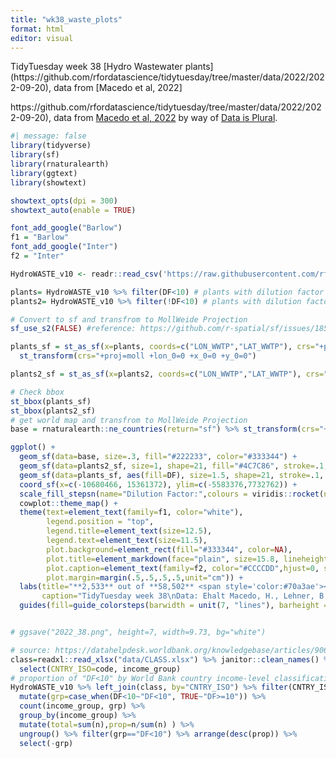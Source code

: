 ```yaml
---
title: "wk38_waste_plots"
format: html
editor: visual
---
```


TidyTuesday week 38 \[Hydro Wastewater plants\](https://github.com/rfordatascience/tidytuesday/tree/master/data/2022/2022-09-20), data from \[Macedo et al, 2022\]

https://github.com/rfordatascience/tidytuesday/tree/master/data/2022/2022-09-20), data from [Macedo et al, 2022](https://figshare.com/articles/dataset/HydroWASTE_version_1_0/14847786/1) by way of [Data is Plural](https://www.data-is-plural.com/archive/2022-05-04-edition/).

```r

#| message: false
library(tidyverse)
library(sf)
library(rnaturalearth)
library(ggtext)
library(showtext)

showtext_opts(dpi = 300)
showtext_auto(enable = TRUE)

```

```r
font_add_google("Barlow")
f1 = "Barlow"
font_add_google("Inter")
f2 = "Inter"

```

```r
HydroWASTE_v10 <- readr::read_csv('https://raw.githubusercontent.com/rfordatascience/tidytuesday/master/data/2022/2022-09-20/HydroWASTE_v10.csv')

```

```r
plants= HydroWASTE_v10 %>% filter(DF<10) # plants with dilution factor of less than 10
plants2= HydroWASTE_v10 %>% filter(!DF<10) # plants with dilution factor of 10 or more

# Convert to sf and transfrom to MollWeide Projection
sf_use_s2(FALSE) #reference: https://github.com/r-spatial/sf/issues/1856

plants_sf = st_as_sf(x=plants, coords=c("LON_WWTP","LAT_WWTP"), crs="+proj=longlat +datum=WGS84") %>%
  st_transform(crs="+proj=moll +lon_0=0 +x_0=0 +y_0=0")

plants2_sf = st_as_sf(x=plants2, coords=c("LON_WWTP","LAT_WWTP"), crs="+proj=longlat +datum=WGS84") %>%st_transform(crs="+proj=moll +lon_0=0 +x_0=0 +y_0=0")

# Check bbox 
st_bbox(plants_sf)
st_bbox(plants2_sf)
# get world map and transfrom to MollWeide Projection 
base = rnaturalearth::ne_countries(return="sf") %>% st_transform(crs="+proj=moll +lon_0=0 +x_0=0 +y_0=0") #  MollWeide Projection
```

```r
ggplot() +
  geom_sf(data=base, size=.3, fill="#222233", color="#333344") +
  geom_sf(data=plants2_sf, size=1, shape=21, fill="#4C7C86", stroke=.1, color="#333344") +
  geom_sf(data=plants_sf, aes(fill=DF), size=1.5, shape=21, stroke=.1, color="#333344") +
  coord_sf(x=c(-10680466, 15361372), ylim=c(-5583376,7732762)) +
  scale_fill_stepsn(name="Dilution Factor:",colours = viridis::rocket(n = 5, begin = 0.5, end = 1), breaks=seq(0,10,2)) +
  cowplot::theme_map() +
  theme(text=element_text(family=f1, color="white"),
        legend.position = "top",
        legend.title=element_text(size=12.5),
        legend.text=element_text(size=11.5),
        plot.background=element_rect(fill="#333344", color=NA),
        plot.title=element_markdown(face="plain", size=15.8, lineheight=1.2, margin=margin(b=15)),
        plot.caption=element_text(family=f2, color="#CCCCDD",hjust=0, size=9.5, margin=margin(t=15)),
        plot.margin=margin(.5,.5,.5,.5,unit="cm")) +
  labs(title="**2,533** out of **58,502** <span style='color:#70a3ae'><b>wastewater treatment plants</b></span> show a dilution factor of less than 10,<br>which represents a common threshold for **environmental concern**",
       caption="TidyTuesday week 38\nData: Ehalt Macedo, H., Lehner, B., Nicell, J., Grill, G., Li, J., Limtong, A., and Shakya, R.:Distribution and characteristics of wastewater treatment\nplants within the global river network, Earth Syst. Sci. Data, 14, 559–577, https://doi.org/10.5194/essd-14-559-2022, 2022.") +
  guides(fill=guide_colorsteps(barwidth = unit(7, "lines"), barheight = unit(.6, "lines")))


# ggsave("2022_38.png", height=7, width=9.73, bg="white")


```

```r
# source: https://datahelpdesk.worldbank.org/knowledgebase/articles/906519-world-bank-country-and-lending-groups
class=readxl::read_xlsx("data/CLASS.xlsx") %>% janitor::clean_names() %>%
  select(CNTRY_ISO=code, income_group)
# proportion of "DF<10" by World Bank country income-level classifications
HydroWASTE_v10 %>% left_join(class, by="CNTRY_ISO") %>% filter(CNTRY_ISO!="VEN") %>%
  mutate(grp=case_when(DF<10~"DF<10", TRUE~"DF>=10")) %>%
  count(income_group, grp) %>%
  group_by(income_group) %>%
  mutate(total=sum(n),prop=n/sum(n) ) %>%
  ungroup() %>% filter(grp=="DF<10") %>% arrange(desc(prop)) %>%
  select(-grp)
```
